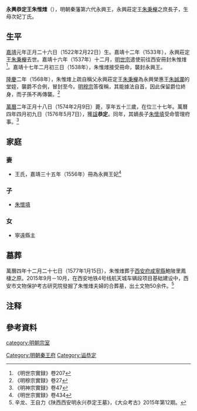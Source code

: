 {{東亞男性歷史人物
| 名稱=永興恭定王朱惟𤌍 
| 身份=明朝宗室<br>秦藩永興王
| 姓=朱
| 名=惟𤌍
| 字=
| 封爵=[[郡王|郡王]]
| 封號=永興
| 封地=[[西安|西安]]
| 乳名=
| 小字=
| 别號=
| 其他名號=
| 出生年=
| 逝世年=1574年
| 諡號=莊定
| 墳墓=
| 父親=永興莊定王[[朱秉櫸|朱秉櫸]]
| 生母=
| 元配=
| 繼妃=
| 側室=
| 元配之父=
| 元配之母=
| 繼妃之父=
| 繼妃之母=
| 繼室之母=
| 嫡兄弟=
| 嫡姊妹=
| 庶兄弟=
| 庶姊妹=
| 同胞兄弟=鎮國將軍[[朱惟炥|朱惟炥]]
| 同胞姊妹=
| 異母兄弟=
| 異母姊妹=
| 嫡子=[[朱懷填|朱懷填]]
| 嫡女=
| 庶子=
| 庶女=
| 注釋=
|}}
'''永興恭定王朱惟𤌍'''{{noteTag|朱惟𤌍壙誌、《明實錄》均作“惟𤌍”，《明史·諸王世表》訛為“惟熣”。}}（{{Bd|1522年|2月22日|1574年|2月9日}}），明朝秦藩第六代永興王，永興莊定王[[朱秉櫸|朱秉櫸]]之庶長子，生母次妃丁氏。

== 生平 ==
[[嘉靖|嘉靖]]元年正月二十六日（1522年2月22日）生。嘉靖十二年（1533年），永興莊定王[[朱秉櫸|朱秉櫸]]去世。嘉靖十六年（1537年）十二月，[[明世宗|明世宗]]遣使前往西安冊封朱惟𤌍<ref>《明世宗實録》卷207</ref>。嘉靖十七年二月初三日（1538年），朱惟𤌍接受冊命，襲封永興王。

[[隆慶_(明朝)|隆慶]]二年（1568年），朱惟𤌍上疏自稱父永興莊定王[[朱秉櫸|朱秉櫸]]為永興榮惠王[[朱誠瀾|朱誠瀾]]的堂姪，襲爵不合例，冒封至今。[[明穆宗|明穆宗]]答復稱，其能據法自首，因此保留爵位終身，而子孫不再傳襲。<ref>《明穆宗實録》卷27</ref>

[[萬曆|萬曆]]二年正月十八日（1574年2月9日）薨，享年五十三歲，在位三十七年。萬曆四年四月初九日（1576年5月7日），獲[[諡|諡]]'''恭定'''。同年，其嫡長子[[朱懷填|朱懷填]]受命管理府事。<ref>《明神宗實録》卷47</ref>

== 家庭 ==
=== 妻 ===
*王氏，嘉靖三十五年（1556年）冊為永興王妃<ref>《明世宗實録》卷434</ref>

=== 子===
*[[朱懷填|朱懷填]]

=== 女===
*寧遠縣主

==墓葬==
萬曆四年十二月二十七日（1577年1月15日），朱惟𤌍葬于[[西安府|西安府]][[咸寧縣_(唐朝)|咸寧縣]]鮑陂里鳳棲之原。2015年9月－10月，在西安地铁4号线航天城车辆段项目基础建设中，西安市文物保护考古研究院發掘了朱惟𤌍夫婦的合葬墓，出土文物50余件。<ref>辛龙、王自力《陕西西安明永兴恭定王墓》，《大众考古》2015年第12期。</ref>
{{Quotation|
大明秦府永興王謚恭定壙誌<br>
　　王惟𤌍，乃莊定王之子。母妃丁氏。嘉靖元<br>
　　年正月二十六日生。嘉靖十七年二月初<br>
　　三日，<br>
册封爲永興王。萬曆二年正月十八日疾薨，享<br>
　　年五十有三。妃王氏。生子一人，<br>
賜名懷填。女三人，一女封寧遠縣主，二女尚幼。<br>
上聞訃，輟視朝一日，遣官諭祭，命有司治喪如<br>
　制。文武官皆致祭焉。萬曆四年四月初九日，<br>
謚封恭定王。於十二月二十七日，塟于鮑陂祖<br>
　　塋鳳棲之原。嗚呼！<br>
　　王以宗室至親，爲國藩輔，茂膺封爵，富貴<br>
　　兼隆。兹以命終，夫復何憾。爰述其㮣，納諸<br>
　　幽壙，用垂不朽-{云}-。<br>
　　　　　　　　　不肖男懷填泣血立石。
}}

==注释==
{{refbegin}}
{{noteFoot}}
{{refend}}

== 參考資料 ==
{{Reflist|2}}

{{s-start}}
{{s-before|父莊定王[[朱秉櫸|朱秉櫸]]}}
{{s-ttl|title=[[明朝藩王列表_(秦王系)#永興國|明永興國國王]]|years=1538年－1574年}}
{{s-none|除國|父冒封}}
{{end}}

[[category:明朝宗室|category:明朝宗室]]
[[Category:明朝秦王府|Category:明朝秦王府]]
[[Category:谥恭定|Category:谥恭定]]